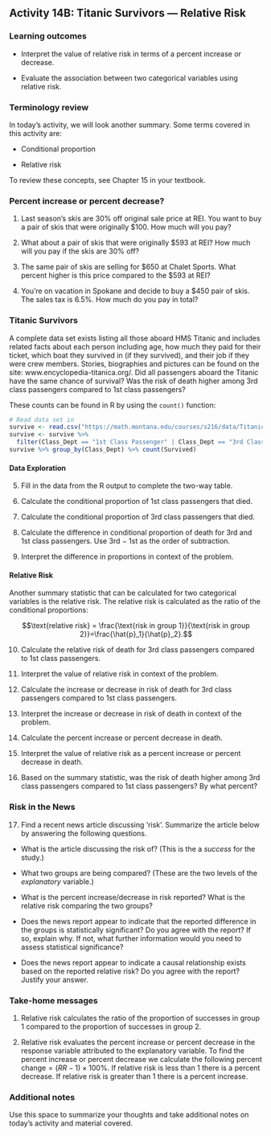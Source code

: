 ## Activity 14B:  Titanic Survivors --- Relative Risk

\setstretch{1}

### Learning outcomes

* Interpret the value of relative risk in terms of a percent increase or decrease.

* Evaluate the association between two categorical variables using relative risk.

### Terminology review
In today's activity, we will look another summary. Some terms covered in this activity are:

* Conditional proportion

* Relative risk

To review these concepts, see Chapter 15 in your textbook.

### Percent increase or percent decrease?

1.  Last season’s skis are 30\% off original sale price at REI. You want to buy a pair of skis that were originally \$100. How much will you pay? 

\vspace{0.5in}

2.  What about a pair of skis that were originally \$593 at REI?  How much will you pay if the skis are 30\% off?

\vspace{0.5in}

3.  The same pair of skis are selling for \$650 at Chalet Sports. What percent higher is this price compared to the \$593 at REI?

\vspace{0.5in}

4.  You’re on vacation in Spokane and decide to buy a \$450 pair of skis. The sales tax is 6.5\%. How much do you pay in total?

\vspace{0.5in}

### Titanic Survivors

A complete data set exists listing all those aboard HMS Titanic and includes related facts about each person including age, how much they paid for their ticket, which boat they survived in (if they survived), and their job if they were crew members. Stories, biographies and pictures can be found on the site: www.encyclopedia-titanica.org/.  Did all passengers aboard the Titanic have the same chance of survival?  Was the risk of death higher among 3rd class passengers compared to 1st class passengers?

These counts can be found in R by using the `count()` function:
```r
# Read data set in
survive <- read.csv("https://math.montana.edu/courses/s216/data/Titanic.csv")
survive <- survive %>%
  filter(Class_Dept == "1st Class Passenger" | Class_Dept == "3rd Class Passenger")
survive %>% group_by(Class_Dept) %>% count(Survived)
```

#### Data Exploration {-}

5.  Fill in the data from the R output to complete the two-way table.

\begin{center}
\begin{tabular}{|c|c|c|c|}
\hline
 & \multicolumn{2}{|c|}{\textbf{Class}} & \\ \hline
\textbf{Outcome} & 1st Class Passenger & 3rd Class Passenger & Total \\ \hline
 Dead & & &  \\ 
 & & & \\ \hline
 Alive & & &  \\ 
 & & & \\ \hline
 Total & & &  \\ 
 & & & \\ \hline  
\end{tabular}
\end{center}


6.  Calculate the conditional proportion of 1st class passengers that died.

\vspace{0.8in}

7.  Calculate the conditional proportion of 3rd class passengers that died.

\vspace{0.8in}

8. Calculate the difference in conditional proportion of death for 3rd and 1st class passengers.  Use 3rd $-$ 1st as the order of subtraction.

\vspace{0.8in}

9. Interpret the difference in proportions in context of the problem.

\vspace{0.8in}

#### Relative Risk {-}

Another summary statistic that can be calculated for two categorical variables is the relative risk.  The relative risk is calculated as the ratio of the conditional proportions:


$$\text{relative risk} = \frac{\text{risk in group 1}}{\text{risk in group 2}}=\frac{\hat{p}_1}{\hat{p}_2}.$$


10.  Calculate the relative risk of death for 3rd class passengers compared to 1st class passengers.

\vspace{0.8in}

11.  Interpret the value of relative risk in context of the problem.

\vspace{0.8in}

12. Calculate the increase or decrease in risk of death for 3rd class passengers compared to 1st class passengers.

\vspace{0.5in}

13. Interpret the increase or decrease in risk of death in context of the problem. 

\vspace{0.5in}

14. Calculate the percent increase or percent decrease in death.

\vspace{0.5in}

15. Interpret the value of relative risk as a percent increase or percent decrease in death.

\vspace{0.8in}

16. Based on the summary statistic, was the risk of death higher among 3rd class passengers compared to 1st class passengers? By what percent?

\vspace{0.5in}


### Risk in the News

17.  Find a recent news article discussing 'risk'.  Summarize the article below by answering the following questions.

* What is the article discussing the risk of?  (This is the a *success* for the study.)

\vspace{0.5in}

* What two groups are being compared?  (These are the two levels of the *explanatory* variable.)

\vspace{0.5in}

* What is the percent increase/decrease in risk reported?  What is the relative risk comparing the two groups?

\vspace{0.5in}

* Does the news report appear to indicate that the reported difference in the groups is statistically significant?  Do you agree with the report?  If so, explain why.  If not, what further information would you need to assess statistical significance?

\vspace{1in}

* Does the news report appear to indicate a causal relationship exists based on the reported relative risk?  Do you agree with the report?  Justify your answer.

\vspace{1in}


### Take-home messages

1. Relative risk calculates the ratio of the proportion of successes in group 1 compared to the proportion of successes in group 2.

2. Relative risk evaluates the percent increase or percent decrease in the response variable attributed to the explanatory variable.  To find the percent increase or percent decrease we calculate the following $\text{percent change}=(RR - 1)\times 100\%$. If relative risk is less than 1 there is a percent decrease.  If relative risk is greater than 1 there is a percent increase.

### Additional notes

Use this space to summarize your thoughts and take additional notes on today's activity and material covered.

\newpage